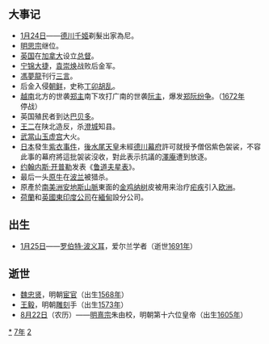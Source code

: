 {{yearTOC|1627|明'''[[天启|天启]]七年'''；后金'''[[天聪|天聪]]元年'''；越南'''[[永祚_(越南)|永祚]]九年'''；日本'''[[寬永|寬永]]四年'''}}
== 大事记 ==
*[[1月24日|1月24日]]——[[德川千姬|德川千姬]]剃髮出家為尼。
*[[明思宗|明思宗]]继位。
*[[英国|英国]]在[[加拿大|加拿大]]设立[[总督|总督]]。
*[[宁锦之战|宁锦大捷]]，[[袁崇焕|袁崇焕]]战败后金军。
*[[馮夢龍|馮夢龍]]刊行[[三言|三言]]。
*后金入侵[[朝鲜王朝|朝鲜]]，史称[[丁卯胡乱|丁卯胡乱]]。
*[[越南|越南]]北方的世袭[[郑主|郑主]]南下攻打广南的世袭[[阮主|阮主]]，爆发[[郑阮纷争|郑阮纷争]]。（[[1672年|1672年]]停战）
*英国殖民者到达[[巴贝多|巴贝多]]。
*[[王二|王二]]在陕北造反，杀[[澄城县|澄城]]知县。
*[[玉虛宮遺址|武當山玉虚宫]]大火。
*[[日本|日本]]發生[[紫衣事件|紫衣事件]]，[[後水尾天皇|後水尾天皇]]未經[[德川幕府|德川幕府]]許可就授予僧侶紫色袈裟，不容此事的幕府將這批袈裟沒收，對此表示抗議的[[澤庵|澤庵]]遭到放逐。
*[[约翰内斯·开普勒|约翰内斯·开普勒]]发表《[[鲁道夫星表|鲁道夫星表]]》。
*最后一头[[原牛|原牛]]在[[波兰|波兰]]被猎杀。
*原產於[[南美洲|南美洲]][[安地斯山脈|安地斯山脈]]東面的[[金鸡纳树|金鸡纳树]]皮被用来治疗[[疟疾|疟疾]]引入[[欧洲|欧洲]]。
*[[荷蘭東印度公司|荷蘭]]和[[英國東印度公司|英國東印度公司]]在[[緬甸|緬甸]]設分公司。

== 出生 ==
*[[1月25日|1月25日]]——[[罗伯特·波义耳|罗伯特·波义耳]]，爱尔兰学者（逝世[[1691年|1691年]]）

== 逝世 ==
{{Wikisource year mention}}
*[[魏忠贤|魏忠贤]]，明朝[[宦官|宦官]]（出生[[1568年|1568年]]）
*[[王毅|王毅]]，明朝[[雕塑|雕刻]]手（出生[[1573年|1573年]]）
*[[8月22日|8月22日]]（农历）——[[明熹宗|明熹宗]]朱由校，明朝第十六位皇帝（出生[[1605年|1605年]]）

[[Category:1627年|*]]
[[Category:1620年代|7年]]
[[Category:17世纪各年|2]]